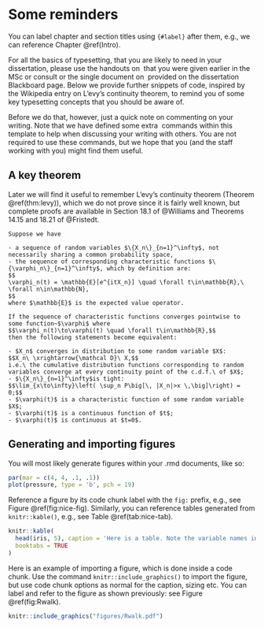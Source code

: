 # Some reminders {#reminders}

You can label chapter and section titles using `{#label}` after them, e.g., we can reference Chapter \@ref(Intro). 

For all the basics of typesetting, that you are likely to need in your dissertation, please use the handouts on \LaTeX\ that you were given earlier in the MSc or consult or the single document on \LaTeX\ provided on the dissertation Blackboard page.  Below we provide further snippets of code, inspired by the Wikipedia entry on L'evy's continuity theorem, to remind you of some key typesetting concepts that you should be aware of.

Before we do that, however, just a quick note on commenting on your writing. Note that we have defined some extra \LaTeX\ commands within this template to help when discussing your writing with others. You are not required to use these commands, but we hope that you (and the staff working with you) might find them useful. 
\supcomment{This is a comment on the student's work by the supervisor.}
\DSWcomment{This is a comment on the student's work by the DSW.}
\studentcomment{This is a query related to the above comment.}

## A key theorem 

Later we will find it useful to remember L'evy's continuity theorem (Theorem \@ref(thm:levy)), which we do not prove since it is fairly well known, but complete proofs are available in Section 18.1 of @Williams and Theorems 14.15 and 18.21 of @Fristedt.

```theorem
Suppose we have

- a sequence of random variables $\{X_n\}_{n=1}^\infty$, not necessarily sharing a common probability space,
- the sequence of corresponding characteristic functions $\{\varphi_n\}_{n=1}^\infty$, which by definition are:
$$
\varphi_n(t) = \mathbb{E}[e^{itX_n}] \quad \forall t\in\mathbb{R},\ \forall n\in\mathbb{N},
$$
where $\mathbb{E}$ is the expected value operator.

If the sequence of characteristic functions converges pointwise to some function~$\varphi$ where
$$\varphi_n(t)\to\varphi(t) \quad \forall t\in\mathbb{R},$$
then the following statements become equivalent:

- $X_n$ converges in distribution to some random variable $X$:
$$X_n\ \xrightarrow{\mathcal D}\ X,$$
i.e.\ the cumulative distribution functions corresponding to random variables converge at every continuity point of the c.d.f.\ of $X$;
- $\{X_n\}_{n=1}^\infty$is tight: 
$$\lim_{x\to\infty}\left( \sup_n P\big[\, |X_n|>x \,\big]\right) = 0;$$
- $\varphi(t)$ is a characteristic function of some random variable $X$;
- $\varphi(t)$ is a continuous function of $t$;
- $\varphi(t)$ is continuous at $t=0$.

```
 
## Generating and importing figures 

You will most likely generate figures within your .rmd documents, like so:

```r
par(mar = c(4, 4, .1, .1))
plot(pressure, type = 'b', pch = 19)
```

Reference a figure by its code chunk label with the `fig:` prefix, e.g., see Figure \@ref(fig:nice-fig). Similarly, you can reference tables generated from `knitr::kable()`, e.g., see Table \@ref(tab:nice-tab). 

```r
knitr::kable(
  head(iris, 5), caption = 'Here is a table. Note the variable names in the column headings. You must not do this in your dissertation. Please also remember the Caption Test from the EDA with R lelcture notes; it is as relevant for tables as for plots.',
  booktabs = TRUE
)
```

Here is an example of importing a figure, which is done inside a code chunk. Use the command `knitr::include_graphics()` to import the figure, but use code chunk options as normal for the caption, sizing etc. You can label and refer to the figure as shown previously: see Figure \@ref(fig:Rwalk).

```r
knitr::include_graphics("figures/Rwalk.pdf")
```


